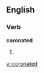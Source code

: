 
==English==

===Verb===
'''coronated'''

# {{past of|[[coronate]]}}

{{anagrams:en/acdenoort}}
[[vi:coronated]]